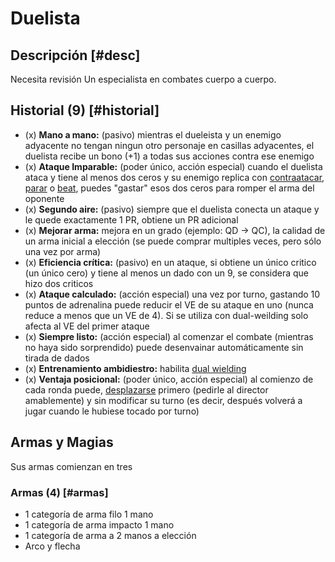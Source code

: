 
# Duelista

<Bleed>
  <Screenshot src={duelistPic} alt="placeholder" full />
</Bleed>

## Descripción [#desc]

<Callout type="warning" emoji="🔎">
  Necesita revisión
</Callout>
Un especialista en combates cuerpo a cuerpo.

## Historial (9) [#historial]

- (x) **Mano a mano:** (pasivo) mientras el dueleista y un enemigo adyacente no tengan ningun otro personaje en casillas adyacentes, el duelista recibe un bono (+1) a todas sus acciones contra ese enemigo
- (x) **Ataque Imparable:** (poder único, acción especial) cuando el duelista ataca y tiene al menos dos ceros y su enemigo replica con [contraatacar](/docs/ruling-combat/05#5-1), [parar](/docs/ruling-combat/05#5-2) o [beat](/docs/ruling-combat/05#5-7), puedes "gastar" esos dos ceros para romper el arma del oponente
- (x) **Segundo aire:** (pasivo) siempre que el duelista conecta un ataque y le quede exactamente 1 PR, obtiene un PR adicional
- (x) **Mejorar arma:** mejora en un grado (ejemplo: QD -> QC), la calidad de un arma inicial a elección (se puede comprar multiples veces, pero sólo una vez por arma)
- (x) **Eficiencia crítica:** (pasivo) en un ataque, si obtiene un único critico (un único cero) y tiene al menos un dado con un 9, se considera que hizo dos criticos
- (x) **Ataque calculado:** (acción especial) una vez por turno, gastando 10 puntos de adrenalina puede reducir el VE de su ataque en uno (nunca reduce a menos que un VE de 4). Si se utiliza con dual-weilding solo afecta al VE del primer ataque
- (x) **Siempre listo:** (acción especial) al comenzar el combate (mientras no haya sido sorprendido) puede desenvainar automáticamente sin tirada de dados
- (x) **Entrenamiento ambidiestro:** habilita [dual wielding](/docs/ruling-combat/04#4-5)
- (x) **Ventaja posicional:** (poder único, acción especial) al comienzo de cada ronda puede, [desplazarse](/docs/ruling-combat/03#3-1) primero (pedirle al director amablemente) y sin modificar su turno (es decir, después volverá a jugar cuando le hubiese tocado por turno)

## Armas y Magias
Sus armas comienzan en tres

### Armas (4) [#armas]

- 1 categoría de arma filo 1 mano
- 1 categoría de arma impacto 1 mano
- 1 categoría de arma a 2 manos a elección
- Arco y flecha
